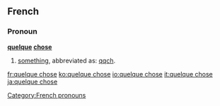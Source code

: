 ==French==

===Pronoun===
'''[[quelque]] [[chose]]'''

# [[something]], abbreviated as: [[qqch]].

[[Category:French pronouns]]

[[fr:quelque chose]]
[[ko:quelque chose]]
[[io:quelque chose]]
[[it:quelque chose]]
[[ja:quelque chose]]